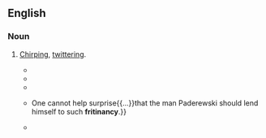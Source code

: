 ==English==
{{rfv|en}}

===Noun===
{{en-noun|-}}

# {{lb|en|rare}} [[chirping|Chirping]], [[twittering]].
#* {{RQ:Browne Pseudodoxia Epidemica|chapter=Of the Picture of a Grasshopper|page=199|text=The Cicada is most upon trees; and lastly, the note or '''fritiniancy''' thereof is farre more shrill then that of the Locust.}}
#* {{quote-journal|en|year=1857|month=July|author=Jack Tupper|title=Extracts from the Diary of an Artist|page=202|journal=The Crayon|text=Trees will make the old noises in my ears—their trunks lay the same purple stain along the path, and the grass, with a silver '''fritinancy''', answer the same branch-noises; but the cause must be, as heretofore, wind, sun, and grasshopper!}}
#* {{quote-journal|en|year=1895|month=October|journal=M'lle New York|volume=1|number=6|title=Leader|page=2|text=And perhaps in these days when the hens hold conventions and their '''fritinancy''' disturbs the ears of thoughtful men it may not be superfluous to iterate the old truth that woman is physically, mentally, and morally inferior to man.}}
#* {{quote-journal|en|date=1900-02-22|journal=The Mirror (St Louis)|volume=10|number=2|author=Pasquin|title=Paderewski: How his playing struck a Philistine|page=12|text=If there were not so many people who play the piano, the piano-playing of Paderewski would not be so glorified.{{...}}One cannot help surprise{{...}}that the man Paderewski should lend himself to such '''fritinancy'''.}}
#* {{quote-book|en|year=1929|year_published=1952|author=Eric Linklater|title=Poet's Pub|publisher=J. Cape|page=281|text='The native thought of mankind is gratitude. The most significant noise of earth is the singing of birds,' said the professor with determination.<br>'<nowiki/>'''Fritinancy''',' declared the young man beside the fire.}}